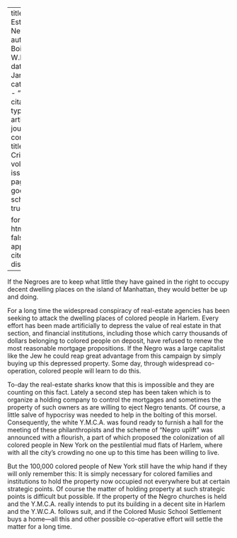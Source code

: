 
---
title: 'Real Estate in New York'
author: Du Bois, W.E.B.
date: Jan. 1914
categories: 
  - ""
citation: 
  type: article-journal
  container-title: The Crisis
  volume: 8
  issue: 3
  page: 128
google-scholar: true

format:
  html:
    toc: false
    appendix-cite-as: display
---



If the Negroes are to keep what little they have gained in the right to occupy decent dwelling places on the island of Manhattan, they would better be up and doing.

For a long time the widespread conspiracy of real-estate agencies has been seeking to attack the dwelling places of colored people in Harlem. Every effort has been made artificially to depress the value of real estate in that section, and financial institutions, including those which carry thousands of dollars belonging to colored people on deposit, have refused to renew the most reasonable mortgage propositions. If the Negro was a large capitalist like the Jew he could reap great advantage from this campaign by simply buying up this depressed property. Some day, through widespread co-operation, colored people will learn to do this.

To-day the real-estate sharks know that this is impossible and they are counting on this fact. Lately a second step has been taken which is to organize a holding company to control the mortgages and sometimes the property of such owners as are willing to eject Negro tenants. Of course, a little salve of hypocrisy was needed to help in the bolting of this morsel. Consequently, the white Y.M.C.A. was found ready to furnish a hall for the meeting of these philanthropists and the scheme of "Negro uplift" was announced with a flourish, a part of which proposed the colonization of all colored people in New York on the pestilential mud flats of Harlem, where with all the city's crowding no one up to this time has been willing to live.

But the 100,000 colored people of New York still have the whip hand if they will only remember this: It is simply necessary for colored families and institutions to hold the property now occupied not everywhere but at certain strategic points. Of course the matter of holding property at such strategic points is difficult but possible. If the property of the Negro churches is held and the Y.M.C.A. really intends to put its building in a decent site in Harlem and the Y.W.C.A. follows suit, and if the Colored Music School Settlement buys a home---all this and other possible co-operative effort will settle the matter for a long time.

